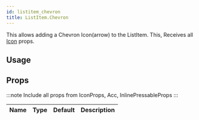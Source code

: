 ```yaml
---
id: listitem_chevron
title: ListItem.Chevron
---
```



This allows adding a Chevron Icon(arrow) to the ListItem.
This, Receives all [Icon](icon#props) props.

## Usage

## Props

:::note
Include all props from IconProps, Acc, InlinePressableProps
:::

<div class='table-responsive'>

| Name | Type | Default | Description |
| ---- | ---- | ------- | ----------- |

</div>
